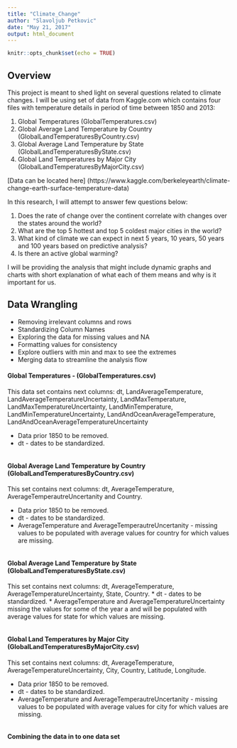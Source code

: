 ```yaml
---
title: "Climate_Change"
author: "Slavoljub Petkovic"
date: "May 21, 2017"
output: html_document
---
```


```r
knitr::opts_chunk$set(echo = TRUE)
```

## Overview

This project is meant to shed light on several questions related to climate changes. I will be using set of data from Kaggle.com which contains four files with temperature details in period of time between 1850 and 2013:

1. Global Temperatures (GlobalTemperatures.csv)
2. Global Average Land Temperature by Country (GlobalLandTemperaturesByCountry.csv)
3. Global Average Land Temperature by State (GlobalLandTemperaturesByState.csv)
4. Global Land Temperatures by Major City (GlobalLandTemperaturesByMajorCity.csv)

[Data can be located here] (https://www.kaggle.com/berkeleyearth/climate-change-earth-surface-temperature-data)

In this research, I will attempt to answer few questions below:

1. Does the rate of change over the continent correlate with changes over the states around the world?
2. What are the top 5 hottest and top 5 coldest major cities in the world?
3. What kind of climate we can expect in next 5 years, 10 years, 50 years and 100 years based on predictive analysis?
4. Is there an active global warming?

I will be providing the analysis that might include dynamic graphs and charts with short explanation of what each of them means and why is it important for us.

## Data Wrangling

* Removing irrelevant columns and rows
* Standardizing Column Names
* Exploring the data for missing values and NA
* Formatting values for consistency
* Explore outliers with min and max to see the extremes 
* Merging data to streamline the analysis flow

#### Global Temperatures - (GlobalTemperatures.csv)
This data set contains next columns: dt, LandAverageTemperature, LandAverageTemperatureUncertainty, LandMaxTemperature, LandMaxTemperatureUncertainty, LandMinTemperature, LandMinTemperatureUncertainty, LandAndOceanAverageTemperature, LandAndOceanAverageTemperatureUncertainty

* Data prior 1850 to be removed. 
* dt - dates to be standardized.

```r

```

#### Global Average Land Temperature by Country (GlobalLandTemperaturesByCountry.csv)
This set contains next columns: dt, AverageTemperature, AverageTemperautreUncertanity and Country.

* Data prior 1850 to be removed.
* dt - dates to be standardized. 
* AverageTemperature and AverageTemperautreUncertanity - missing values to be populated with average values for country for which values are missing.  

```r

```

#### Global Average Land Temperature by State (GlobalLandTemperaturesByState.csv)
This set contains next columns: dt, AverageTemperature, AverageTemperatureUncertainty, State,	Country.
* dt - dates to be standardized.
* AverageTemperature and AverageTemperatureUncertainty missing the values for some of the year a and will be populated with average values for state for which values are missing.

```r

```

#### Global Land Temperatures by Major City (GlobalLandTemperaturesByMajorCity.csv)
This set contains next columns: dt, AverageTemperature, AverageTemperatureUncertainty, City, Country, Latitude, Longitude.

* Data prior 1850 to be removed.
* dt - dates to be standardized. 
* AverageTemperature and AverageTemperautreUncertanity - missing values to be populated with average values for city for which values are     missing.

```r

```

#### Combining the data in to one data set

